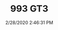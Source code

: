 ---
width: 1333
height: 2000
title: 993 GT3
description: A red 993 GT3 race car at South Bay Porsche.
date: 2/28/2020 2:46:31 PM
cameraMake: Sony
cameraModel: ILCE-7M3
lens: ZEISS Batis 2/40 CF
settingsfStop: f/2
settingsISO: ISO 100
settingsShutter: 1/50
settingsFocalLength: 40 mm
---